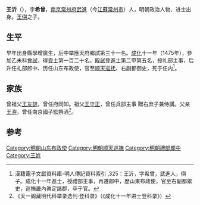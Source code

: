 {{Otheruses|other=名为王希曾的其他人物|王希曾}}

'''王沂'''（{{bd|1443年||？}}），字'''希曾'''，[[南京|南京]][[常州府|常州府]][[武進|武進]]（今[[江蘇|江蘇]][[常州市|常州市]]）人，明朝政治人物、进士出身。[[王㒜|王㒜]]之子。

== 生平 ==
早年出身縣學增廣生，后中举應天府鄉試第三十一名。[[成化|成化]]十一年（1475年），參加乙未科[[會試|會試]]，得[[貢士|貢士]]第一百二十名。[[殿試|殿試]]登[[進士|進士]]第二甲第五名，授礼部主事，后升任礼部郎中、历任山东布政使，官至[[顺天巡抚|顺天巡抚]]、右副都御史，死于任内<ref>漢籍電子文獻資料庫-明人傳記資料索引 ,325：王沂，字希曾，武進人，㒜子。成化十一年進士，授禮部主事，再遷郎中，歷山東布政使，官至右副都禦史，巡撫畿內眞定諸郡，卒于官。</ref>。

== 家族 ==
曾祖父[[王友諒|王友諒]]，曾任府同知。祖父[[王守正|王守正]]，曾任兵部主事 贈右庶子兼侍講。父亲[[王㵰|王㵰]]，曾任南京國子監祭酒<ref>《天一阁藏明代科举录选刊·登科录》（《成化十一年进士登科录》）</ref>。

==参考==
{{reflist}}

{{成化十一年乙未科殿試金榜}}

{{Authority control}}

{{DEFAULTSORT:}}
[[Category:明朝山东布政使|Category:明朝山东布政使]]
[[Category:明朝顺天巡撫|Category:明朝顺天巡撫]]
[[Category:明朝禮部郎中|Category:明朝禮部郎中]]
[[Category:王姓|Category:王姓]]


{{明朝人物小作品}}